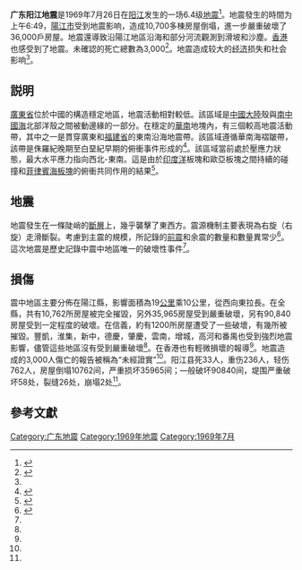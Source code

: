 {{noteTA
|G1=Earthquake
}}
{{Rough translation|time=2020-09-24T12:01:21+00:00}}
{{Infobox earthquake
|title= 广东阳江地震
|timestamp = 1969-07-25 22:49:41
|isc-event = 807433
|anss-url = iscgem807433
|local-date = {{Start date|df=yes|1969|07|26}}
|local-time = 06:49:41
|map2 = {{Location map many | China Guangdong
 | caption= <!-- leave blank -->
 | lat=21.61
 | long=111.83
 | mark=Bullseye1.png
 | marksize=40
 | label2=[[香港|香港]]
 | label2_size=100
 | lat2=22.27833
 | long2=114.158889
 | position=right
 | width= 250
 | float=right
 }}
|magnitude = 6.4 {{M|w|link=y}}
|depth=10 km
|intensity=VIII <ref name="NGDC">{{cite web|url=http://www.ngdc.noaa.gov/nndc/struts/results?eq_0=4492&t=101650&s=13&d=22,26,13,12&nd=display|title=Comments for the Significant Earthquake|author=NGDC|accessdate=27 August 2010|archive-date=2018-10-06|archive-url=https://web.archive.org/web/20181006235605/https://www.ngdc.noaa.gov/nndc/struts/results?eq_0=4492&t=101650&s=13&d=22,26,13,12&nd=display|dead-url=no}}</ref><ref name="USGS">{{cite web|url=https://earthquake.usgs.gov/earthquakes/world/world_deaths.php |title=Earthquakes with 1,000 or More Deaths since 1900 |author=USGS |date=29 March 2010 |accessdate=27 August 2010 |url-status=dead |archiveurl=https://web.archive.org/web/20130114225331/http://earthquake.usgs.gov/earthquakes/world/world_deaths.php |archivedate=14 January 2013 }}</ref>
|location={{coord|21.61|111.83|display=inline,title}}
|countries affected = [[中华人民共和国|中华人民共和国]], [[阳江市|阳江市]]
|casualties = 3,000
}}
'''广东阳江地震'''是1969年7月26日在[[阳江|阳江]]发生的一场6.4级[[地震|地震]]<ref name="KEPU">{{Cite web|url=http://www.kepu.net.cn/gb/earth/quake/document/dcm017.html|title=广东阳江地震|publisher=中国科学院科普云平台|language=zh|accessdate=2020-09-24|archive-date=2005-11-02|archive-url=https://web.archive.org/web/20051102191030/http://www.kepu.net.cn/gb/earth/quake/document/dcm017.html|dead-url=no}}</ref>。地震發生的時間为上午6:49，[[陽江市|陽江市]]受到地震影响，造成10,700多棟房屋倒塌，進一步嚴重破壞了36,000戶房屋。地震還導致沿陽江地區沿海和部分河流觀測到滑坡和沙塵。[[香港|香港]]也感受到了地震。未確認的死亡總數為3,000<ref name="USGS">{{cite web|url=https://earthquake.usgs.gov/earthquakes/world/world_deaths.php |title=Earthquakes with 1,000 or More Deaths since 1900 |author=USGS |date=29 March 2010 |accessdate=27 August 2010 |url-status=dead |archiveurl=https://web.archive.org/web/20130114225331/http://earthquake.usgs.gov/earthquakes/world/world_deaths.php |archivedate=14 January 2013 }}</ref>。地震造成较大的[[经济|经济]]损失和社会影响<ref name="KEPU"/>。

==説明==
[[廣東省|廣東省]]位於中國的構造穩定地區，地震活動相對較低。該區域是[[中國大陸|中國大陸]]殼與[[南中國海|南中國海]]北部洋殼之間被動邊緣的一部分。在穩定的[[華南|華南]]地塊內，有三個較高地震活動帶，其中之一是貫穿廣東和[[福建省|福建省]]的東南沿海地震帶。該區域遵循華南海褶皺帶，該帶是侏羅紀晚期至白堊紀早期的俯衝事件形成的<ref name="Megawati">{{cite web|url=http://203.129.68.43/publica/reprint/r645.pdf|title=Simulation of Distant Earthquakes Affecting Hong Kong|last=Megawati|first=K.|author2=Wong W.T.|author3=Chan L.S.|author4=Chandler A.M.|author5=Chan Y.W.|last-author-amp=yes|year=2004|website=3rd International Conference on Continental Earthquakes, Beijing, China, 12–14 July 2004|publisher=Hong Kong Observatory|accessdate=7 November 2011|archive-url=https://web.archive.org/web/20120305191133/http://203.129.68.43/publica/reprint/r645.pdf|archive-date=5 March 2012|url-status=dead}}</ref>。該區域當前處於壓應力狀態，最大水平應力指向西北-東南。這是由於[[印度洋|印度洋]]板塊和歐亞板塊之間持續的碰撞和[[菲律賓海板塊|菲律賓海板塊]]的俯衝共同作用的結果<ref name="Liu">{{cite journal|last=Liu|first=L.|year=2001|title=Stable Continental Region Earthquakes in South China|journal=Pure and Applied Geophysics|volume=158|issue=9–10|pages=1583–1611|doi=10.1007/PL00001235|url=http://www.engr.uconn.edu/~lanbo/2001PAGEOPH.pdf|accessdate=6 November 2011|bibcode=2001PApGe.158.1583L|archive-url=https://web.archive.org/web/20120610223934/http://www.engr.uconn.edu/~lanbo/2001PAGEOPH.pdf|archive-date=10 June 2012|url-status=dead}}</ref>。

==地震==
地震發生在一條陡峭的[[斷層|斷層]]上，幾乎襲擊了東西方。震源機制主要表現為右旋（右旋）走滑斷裂。考慮到主震的規模，所記錄的[[前震|前震]]和余震的數量和數量異常少<ref name="Brantley">{{cite journal|last=Brantley|first=B.J.|author2=Chung W.-Y.|year=1991|title=Body-wave waveform constraints on the source parameters of the Yangjiang, China, earthquake of July 25, 1969: A devastating earthquake in a stable continental region|journal=Pure and Applied Geophysics|volume=135|issue=4|pages=529–543|doi=10.1007/BF01772404|bibcode = 1991PApGe.135..529B }}<!--N.B. Only abstract read--></ref>。這次地震是歷史記錄中震中地區唯一的破壞性事件<ref name="Brantley"/>。

==損傷==
震中地區主要分佈在陽江縣，影響面積為19[[公里|公里]]乘10公里，從西向東拉長。在全縣，共有10,762所房屋被完全摧毀，另外35,965房屋受到嚴重破壞，另有90,840房屋受到一定程度的破壞。在信義，約有1200所房屋遭受了一些破壞，有幾所被摧毀。豐凱，淮集，新中，德慶，肇慶，雲南，增城，高河和番禺也受到強烈地震影響，儘管這些地區沒有受到嚴重破壞<ref name="NGDC"/>。在香港也有輕微損壞的報導<ref name="USGS"/>。地震造成的3,000人傷亡的報告被稱為“未經證實”<ref name="NGDC"/>。阳江县死33人，重伤236人，轻伤762人，房屋倒塌10762间，严重损坏35965间；—般破坏90840间，堤围严重破坏58处，裂缝26处，崩塌2处<ref name="KEPU"/>。

==參考文獻==
{{Reflist|2}}

{{中国地震}}
[[Category:广东地震|Category:广东地震]]
[[Category:1969年地震|Category:1969年地震]]
[[Category:1969年7月|Category:1969年7月]]